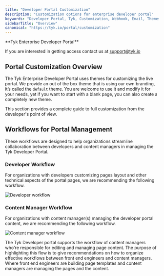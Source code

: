 ```yaml
---
title: "Developer Portal Customization"
description: "Customization options for enterprise developer portal"
keywords: "Developer Portal, Tyk, Customization, Webhook, Email, Themes, Templates, Pages, Menus, Branding, User Model"
sidebarTitle: "Overview"
canonical: "https://tyk.io/portal/customization"
---
```



<Note>
**Tyk Enterprise Developer Portal**

If you are interested in getting access contact us at [support@tyk.io](<mailto:support@tyk.io?subject=Tyk Enterprise Portal Beta>)
</Note>


## Portal Customization Overview

The Tyk Enterprise Developer Portal uses themes for customizing the live portal. We provide an out of the box theme that is using our own branding, it’s called the `default` theme. You are welcome to use it and modify it for your needs, yet if you want to start with a blank page, you can also create a completely new theme.

This section provides a complete guide to full customization from the developer's point of view.

## Workflows for Portal Management

These workflows are designed to help organizations streamline collaboration between developers and content managers in managing the Tyk Developer Portal.

### Developer Workflow

For organizations with developers customizing pages layout and other technical aspects of the portal pages, we are recommending the following workflow.

<img src="/img/dashboard/portal-management/enterprise-portal/portal-fe-develop-flow.png" alt="Developer workflow" />

### Content Manager Workflow

For organizations with content manager(s) managing the developer portal content, we are recommending the following workflow.

<img src="/img/dashboard/portal-management/enterprise-portal/portal-content-manager-flow.png" alt="Content manager workflow" />

The Tyk Developer portal supports the workflow of content managers who're responsible for editing and managing page content.
The purpose of highlighting this flow is to give recommendations on how to organize effective workflows between front end engineers and content managers. Where front end engineers are building page templates and content managers are managing the pages and the content.